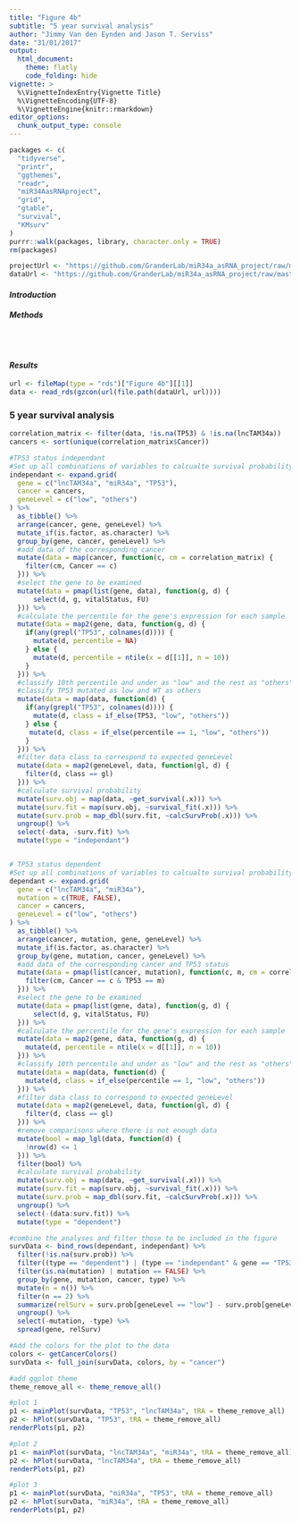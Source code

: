 ```yaml
---
title: "Figure 4b"
subtitle: "5 year survival analysis"
author: "Jimmy Van den Eynden and Jason T. Serviss"
date: "31/01/2017"
output:
  html_document:
    theme: flatly
    code_folding: hide
vignette: >
  %\VignetteIndexEntry{Vignette Title}
  %\VignetteEncoding{UTF-8}
  %\VignetteEngine{knitr::rmarkdown}
editor_options: 
  chunk_output_type: console
---
```


<style> 
.caption { 
  color: Black; 
  font-family: "Times New Roman", Times, serif;
  font-size: 1.0em; 
}
</style>

```r
packages <- c(
  "tidyverse",
  "printr",
  "ggthemes",
  "readr",
  "miR34AasRNAproject",
  "grid",
  "gtable",
  "survival",
  "KMsurv"
)
purrr::walk(packages, library, character.only = TRUE)
rm(packages)

```

```r

projectUrl <- "https://github.com/GranderLab/miR34a_asRNA_project/raw/master/inst"
dataUrl <- "https://github.com/GranderLab/miR34a_asRNA_project/raw/master/"

```

#### _Introduction_


#### _Methods_


<br></br>

#### _Results_
```r

url <- fileMap(type = "rds")["Figure 4b"][[1]]
data <- read_rds(gzcon(url(file.path(dataUrl, url))))

```

### 5 year survival analysis

```r
correlation_matrix <- filter(data, !is.na(TP53) & !is.na(lncTAM34a))
cancers <- sort(unique(correlation_matrix$Cancer))

#TP53 status independant
#Set up all combinations of variables to calcualte survival probability for
independant <- expand.grid(
  gene = c("lncTAM34a", "miR34a", "TP53"),
  cancer = cancers,
  geneLevel = c("low", "others")
) %>% 
  as_tibble() %>%
  arrange(cancer, gene, geneLevel) %>%
  mutate_if(is.factor, as.character) %>%
  group_by(gene, cancer, geneLevel) %>%
  #add data of the corresponding cancer
  mutate(data = map(cancer, function(c, cm = correlation_matrix) {
    filter(cm, Cancer == c)
  })) %>%
  #select the gene to be examined
  mutate(data = pmap(list(gene, data), function(g, d) {
      select(d, g, vitalStatus, FU)
  })) %>%
  #calculate the percentile for the gene's expression for each sample
  mutate(data = map2(gene, data, function(g, d) {
    if(any(grepl("TP53", colnames(d)))) {
      mutate(d, percentile = NA)
    } else {
      mutate(d, percentile = ntile(x = d[[1]], n = 10))
    }
  })) %>%
  #classify 10th percentile and under as "low" and the rest as "others"
  #classify TP53 mutated as low and WT as others
  mutate(data = map(data, function(d) {
    if(any(grepl("TP53", colnames(d)))) {
      mutate(d, class = if_else(TP53, "low", "others"))
    } else {
     mutate(d, class = if_else(percentile == 1, "low", "others")) 
    }
  })) %>%
  #filter data class to correspond to expected geneLevel
  mutate(data = map2(geneLevel, data, function(gl, d) {
    filter(d, class == gl)
  })) %>%
  #calculate survival probability
  mutate(surv.obj = map(data, ~get_survival(.x))) %>%
  mutate(surv.fit = map(surv.obj, ~survival_fit(.x))) %>%
  mutate(surv.prob = map_dbl(surv.fit, ~calcSurvProb(.x))) %>%
  ungroup() %>%
  select(-data, -surv.fit) %>%
  mutate(type = "independant")


# TP53 status dependent
#Set up all combinations of variables to calcualte survival probability for
dependant <- expand.grid(
  gene = c("lncTAM34a", "miR34a"),
  mutation = c(TRUE, FALSE),
  cancer = cancers,
  geneLevel = c("low", "others")
) %>% 
  as_tibble() %>%
  arrange(cancer, mutation, gene, geneLevel) %>%
  mutate_if(is.factor, as.character) %>%
  group_by(gene, mutation, cancer, geneLevel) %>%
  #add data of the corresponding cancer and TP53 status
  mutate(data = pmap(list(cancer, mutation), function(c, m, cm = correlation_matrix) {
    filter(cm, Cancer == c & TP53 == m)
  })) %>%
  #select the gene to be examined
  mutate(data = pmap(list(gene, data), function(g, d) {
      select(d, g, vitalStatus, FU)
  })) %>%
  #calculate the percentile for the gene's expression for each sample
  mutate(data = map2(gene, data, function(g, d) {
    mutate(d, percentile = ntile(x = d[[1]], n = 10))
  })) %>%
  #classify 10th percentile and under as "low" and the rest as "others"
  mutate(data = map(data, function(d) {
    mutate(d, class = if_else(percentile == 1, "low", "others"))
  })) %>%
  #filter data class to correspond to expected geneLevel
  mutate(data = map2(geneLevel, data, function(gl, d) {
    filter(d, class == gl)
  })) %>%
  #remove comparisons where there is not enough data
  mutate(bool = map_lgl(data, function(d) {
    !nrow(d) <= 1
  })) %>%
  filter(bool) %>%
  #calculate survival probability
  mutate(surv.obj = map(data, ~get_survival(.x))) %>%
  mutate(surv.fit = map(surv.obj, ~survival_fit(.x))) %>%
  mutate(surv.prob = map_dbl(surv.fit, ~calcSurvProb(.x))) %>%
  ungroup() %>%
  select(-(data:surv.fit)) %>%
  mutate(type = "dependent")

#combine the analyses and filter those to be included in the figure
survData <- bind_rows(dependant, independant) %>%
  filter(!is.na(surv.prob)) %>%
  filter((type == "dependent") | (type == "independant" & gene == "TP53")) %>%
  filter(is.na(mutation) | mutation == FALSE) %>%
  group_by(gene, mutation, cancer, type) %>%
  mutate(n = n()) %>%
  filter(n == 2) %>%
  summarize(relSurv = surv.prob[geneLevel == "low"] - surv.prob[geneLevel == "others"]) %>%
  ungroup() %>%
  select(-mutation, -type) %>%
  spread(gene, relSurv)
```

```r
#Add the colors for the plot to the data
colors <- getCancerColors()
survData <- full_join(survData, colors, by = "cancer")

#add ggplot theme
theme_remove_all <- theme_remove_all()

#plot 1
p1 <- mainPlot(survData, "TP53", "lncTAM34a", tRA = theme_remove_all)
p2 <- hPlot(survData, "TP53", tRA = theme_remove_all)
renderPlots(p1, p2)

#plot 2
p1 <- mainPlot(survData, "lncTAM34a", "miR34a", tRA = theme_remove_all)
p2 <- hPlot(survData, "lncTAM34a", tRA = theme_remove_all)
renderPlots(p1, p2)

#plot 3
p1 <- mainPlot(survData, "miR34a", "TP53", tRA = theme_remove_all)
p2 <- hPlot(survData, "miR34a", tRA = theme_remove_all)
renderPlots(p1, p2)
```

